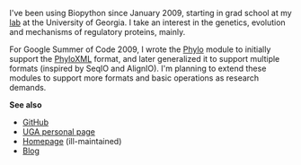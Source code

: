 I've been using Biopython since January 2009, starting in grad school at my [http://esbg.bmb.uga.edu/ lab] at the University of Georgia. I take an interest in the genetics, evolution and mechanisms of regulatory proteins, mainly.

For Google Summer of Code 2009, I wrote the [[Phylo]] module to initially support the [[PhyloXML]] format, and later generalized it to support multiple formats (inspired by SeqIO and AlignIO). I'm planning to extend these modules to support more formats and basic operations as research demands.

'''See also'''

* [http://github.com/etal GitHub]
* [http://etal.myweb.uga.edu/ UGA personal page]
* [http://eric.talevich.com/ Homepage] (ill-maintained)
* [http://etalog.blogspot.com/ Blog]